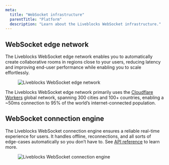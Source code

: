 ```yaml
---
meta:
  title: "WebSocket infrastructure"
  parentTitle: "Platform"
  description: "Learn about the Liveblocks WebSocket infrastructure."
---
```


## WebSocket edge network

The Liveblocks WebSocket edge network enables you to automatically create
collaborative rooms in regions close to your users, reducing latency and
improving end-user performance while enabling you to scale effortlessly.

<Figure highlight>
  <Image
    src="/assets/websocket-infrastructure/edge-network.png"
    alt="Liveblocks WebSocket edge network"
    width={768}
    height={440}
  />
</Figure>

The Liveblocks WebSocket edge network primarily uses the
[Cloudflare Workers](https://workers.cloudflare.com/) global network, spanning
300 cities and 100+ countries, enabling a ~50ms connection to 95% of the world’s
internet-connected population.

## WebSocket connection engine

The Liveblocks WebSocket connection engine ensures a reliable real-time
experience for users. It handles offline, reconnections, and all sorts of
edge-cases automatically so you don’t have to. See
[API reference](/docs/api-reference/liveblocks-client#Room.getStatus) to learn
more.

<Figure highlight>
  <Image
    src="/assets/websocket-infrastructure/connection-engine.png"
    alt="Liveblocks WebSocket connection engine"
    width={820}
    height={482}
  />
</Figure>

